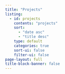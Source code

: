 ```yaml
---
title: "Projects"
listing:
  - id: projects
    contents: "projects"
    sort:
      - "date asc"
      - "title desc"
    type: default
    categories: true
    sort-ui: false
    filter-ui: false
page-layout: full
title-block-banner: false
---
```

